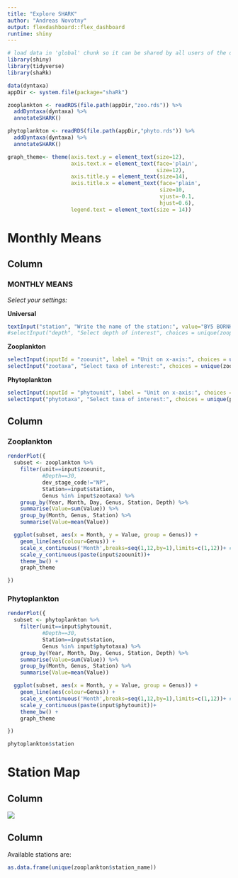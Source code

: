 ```yaml
---
title: "Explore SHARK"
author: "Andreas Novotny"
output: flexdashboard::flex_dashboard
runtime: shiny
---
```



```r
# load data in 'global' chunk so it can be shared by all users of the dashboard
library(shiny)
library(tidyverse)
library(shaRk)

data(dyntaxa)
appDir <- system.file(package="shaRk")

zooplankton <- readRDS(file.path(appDir,"zoo.rds")) %>% 
  addDyntaxa(dyntaxa) %>%
  annotateSHARK()

phytoplankton <- readRDS(file.path(appDir,"phyto.rds")) %>% 
  addDyntaxa(dyntaxa) %>%
  annotateSHARK()

graph_theme<- theme(axis.text.y = element_text(size=12),
                    axis.text.x = element_text(face='plain',
                                               size=12),
                    axis.title.y = element_text(size=14),
                    axis.title.x = element_text(face='plain',
                                                size=10,
                                                vjust=-0.1,
                                                hjust=0.6),
                    legend.text = element_text(size = 14))
```

Monthly Means {data-icon="fa-chart-line"}
=====================================  


Column {.sidebar}
-----------------------------------------------------------------------

### MONTHLY MEANS

*Select your settings:*

**Universal**

```r
textInput("station", "Write the name of the station:", value="BY5 BORNHOLMSDJ")
#selectInput("depth", "Select depth of interest", choices = unique(zooplankton$Depth))
```


**Zooplankton**
```r
selectInput(inputId = "zoounit", label = "Unit on x-axis:", choices = unique(zooplankton$unit))
selectInput("zootaxa", "Select taxa of interest:", choices = unique(zooplankton$Genus), multiple = TRUE)
```

**Phytoplankton**

```r
selectInput(inputId = "phytounit", label = "Unit on x-axis:", choices = unique(phytoplankton$unit))
selectInput("phytotaxa", "Select taxa of interest:", choices = unique(phytoplankton$Genus), multiple = TRUE)
```


Column
-----------------------------------------------------------------------

### Zooplankton



```r
renderPlot({
  subset <- zooplankton %>%
    filter(unit==input$zoounit,
           #Depth==30,
           dev_stage_code!="NP",
           Station==input$station,
           Genus %in% input$zootaxa) %>%
    group_by(Year, Month, Day, Genus, Station, Depth) %>% 
    summarise(Value=sum(Value)) %>% 
    group_by(Month, Genus, Station) %>%
    summarise(Value=mean(Value))

  ggplot(subset, aes(x = Month, y = Value, group = Genus)) +
    geom_line(aes(colour=Genus)) +
    scale_x_continuous('Month',breaks=seq(1,12,by=1),limits=c(1,12))+ # rescale Y
    scale_y_continuous(paste(input$zoounit))+ 
    theme_bw() +
    graph_theme

})
```


### Phytoplankton


```r
renderPlot({
  subset <- phytoplankton %>%
    filter(unit==input$phytounit,
           #Depth==30,
           Station==input$station,
           Genus %in% input$phytotaxa) %>%
    group_by(Year, Month, Day, Genus, Station, Depth) %>% 
    summarise(Value=sum(Value)) %>% 
    group_by(Month, Genus, Station) %>%
    summarise(Value=mean(Value))

  ggplot(subset, aes(x = Month, y = Value, group = Genus)) +
    geom_line(aes(colour=Genus)) +
    scale_x_continuous('Month',breaks=seq(1,12,by=1),limits=c(1,12))+ # rescale Y
    scale_y_continuous(paste(input$phytounit))+ 
    theme_bw() +
    graph_theme

})

phytoplankton$station
```

Station Map {data-icon="fa-globe"}
=====================================

Column
-----------------------------------------------------------------------

![](http://havsmiljoinstitutet.se/digitalAssets/1418/1418567_1friavattnet_sid109.png)


Column
-----------------------------------------------------------------------

Available stations are:

```r
as.data.frame(unique(zooplankton$station_name))
```
